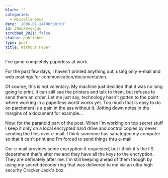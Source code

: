 ```yaml
---
blurb: ''
categories:
  - Miscellaneous
date: '2006-01-24T00:00:00'
id: 20eLXKvqkjau
scrubbed_2021: false
status: published
type: post
title: Without Paper
---
```


I've gone completely paperless at work. 

For the past few days, I haven't printed anything out, using only e-mail and web postings
for communication/documentation. 

Of course, this is not volentary. My machine just decided that it was no long going to print. It can still see the printers and talk to them, but refuses to send them an order. Let me just say, technology hasn't gotten to the point where working in a paperless world works yet. Too much that is easy to do on parchment is a pain in the ass without it. Jotting down notes in the margins of a document for example... 

Now, for the paranoid part of the post. When I'm working on top secret stuff I keep it only on a local encrypted hard drive and control copies by never sending the files over e-mail. I think someone has sabatoged my computer so that it can't print and I'm forced to send things thru e-mail. 

Our e-mail provides some encryption if requested, but I think it's the I.S. department that's after me and they have all the keys to the encryption. They are definately after me. I'm still keeping ahead of them though by using my secret decoder ring that was delivered to me via an ultra high security Cracker Jack's box.
